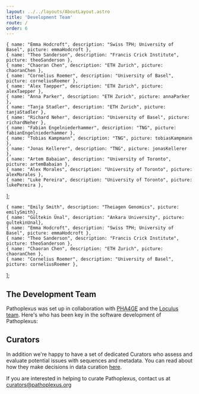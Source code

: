 ```yaml
---
layout: ../../layouts/AboutLayout.astro
title: 'Development Team'
route: /
order: 6
---
```




    { name: "Emma Hodcroft", description: "Swiss TPH; University of Basel", picture: emmaHodcroft },
    { name: "Theo Sanderson", description: "Francis Crick Institute", picture: theoSanderson },
    { name: "Chaoran Chen", description: "ETH Zurich", picture: chaoranChen },
    { name: "Cornelius Roemer", description: "University of Basel", picture: corneliusRoemer },
    { name: "Alex Taepper", description: "ETH Zurich", picture: alexTaepper },
    { name: "Anna Parker", description: "ETH Zurich", picture: annaParker },
    { name: "Tanja Stadler", description: "ETH Zurich", picture: tanjaStadler },
    { name: "Richard Neher", description: "University of Basel", picture: richardNeher },
    { name: "Fabian Engelniederhammer", description: "TNG", picture: fabianEngelniederhammer },
    { name: "Tobias Kampmann", description: "TNG", picture: tobiasKampmann },
    { name: "Jonas Kellerer", description: "TNG", picture: jonasKellerer },
    { name: "Artem Babaian", description: "University of Toronto", picture: artemBabaian },
    { name: "Alex Morales", description: "University of Toronto", picture: alexMorales },
    { name: "Luke Pereira", description: "University of Toronto", picture: lukePereira },
];

    { name: "Emily Smith", description: "Theiagen Genomics", picture: emilySmith},
    { name: "Gültekin Ünal", description: "Ankara University", picture: gultekinUnal}, 
    { name: "Emma Hodcroft", description: "Swiss TPH; University of Basel", picture: emmaHodcroft },
    { name: "Theo Sanderson", description: "Francis Crick Institute", picture: theoSanderson },
    { name: "Chaoran Chen", description: "ETH Zurich", picture: chaoranChen },
    { name: "Cornelius Roemer", description: "University of Basel", picture: corneliusRoemer },
];

## The Development Team

Pathoplexus was set up in collaboration with [PHA4GE](https://pha4ge.org/) and the [Loculus team](https://loculus.org/#team).
Here's who has been key in the software development of Pathoplexus:

<Team members={members} />

## Curators

In addition we're happy to have a set of dedicated Curators who assess and evaluate potential issues with sequences and metadata.
You can read about how they make decisions in data curation [here](/docs/how-to/curator-sop).

If you are interested in helping to curate Pathoplexus, contact us at [curators@pathoplexus.org](mailto:curators@pathoplexus.org)

<Team members={curators} />